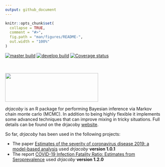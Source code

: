 ---
output: github_document
---

<!-- README.md is generated from README.Rmd. Please edit that file -->

```{r, include = FALSE}
knitr::opts_chunk$set(
  collapse = TRUE,
  comment = "#>",
  fig.path = "man/figures/README-",
  out.width = "100%"
)
```

<!-- badges: start -->
[![master build](https://github.com/mrc-ide/drjacoby/workflows/master_build/badge.svg)](https://github.com/mrc-ide/drjacoby/actions)
[![develop build](https://github.com/mrc-ide/drjacoby/workflows/develop_build/badge.svg)](https://github.com/mrc-ide/drjacoby/actions)
[![Coverage status](https://codecov.io/gh/mrc-ide/drjacoby/branch/master/graph/badge.svg)](https://codecov.io/github/mrc-ide/drjacoby?branch=master)
<!-- badges: end -->


<br/>
<br/>
<img src="https://raw.githubusercontent.com/mrc-ide/drjacoby/master/R_ignore/images/logo2.png" height="93px" width="300px" />
<br/>

*drjacoby* is an R package for performing Bayesian inference via Markov chain monte carlo (MCMC). In addition to being highly flexible it implements some advanced techniques that can improve mixing in tricky situations. Full details can be found on the drjacoby [website](https://mrc-ide.github.io/drjacoby/).

So far, *drjacoby* has been used in the following projects:

* The paper [Estimates of the severity of coronavirus disease 2019: a model-based analysis](https://doi.org/10.1016/S1473-3099(20)30243-7) used *drjacoby* **version 1.0.1**
* The report [COVID-19 Infection Fatality Ratio: Estimates from Seroprevalence](https://www.imperial.ac.uk/mrc-global-infectious-disease-analysis/covid-19/report-34-ifr/) used *drjacoby* **version 1.2.0**


